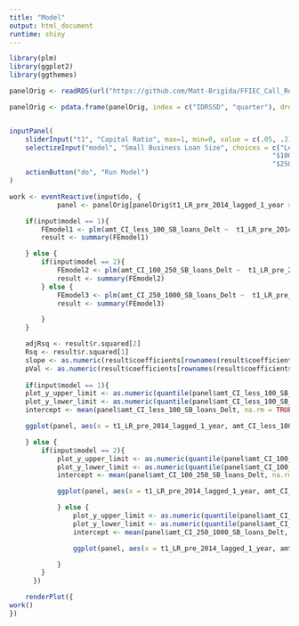 ```yaml
---
title: "Model"
output: html_document
runtime: shiny
---
```


```r
library(plm)
library(ggplot2)
library(ggthemes)

panelOrig <- readRDS(url("https://github.com/Matt-Brigida/FFIEC_Call_Reports/blob/master/querying_data_and_analysis/analyses/panel_data_analysis/full_panel/panel.rds?raw=true"))

panelOrig <- pdata.frame(panelOrig, index = c("IDRSSD", "quarter"), drop.index=TRUE, row.names=TRUE)


inputPanel(
    sliderInput("t1", "Capital Ratio", max=1, min=0, value = c(.05, .2), step = 0.01),
    selectizeInput("model", "Small Business Loan Size", choices = c("Less $100,000" = 1,
                                                                  "$100,000 to $250,000" = 2,
                                                                  "$250,000 to $1,000,000" = 3)),
    actionButton("do", "Run Model")
)

work <- eventReactive(input$do, {
            panel <- panelOrig[panelOrig$t1_LR_pre_2014_lagged_1_year > input$t1[1] & panelOrig$t1_LR_pre_2014_lagged_1_year < input$t1[2], ]

    if(input$model == 1){
        FEmodel1 <- plm(amt_CI_less_100_SB_loans_Delt ~  t1_LR_pre_2014_lagged_1_year + less_100_lagged_SB_loans_TA + ROA + NPA_TA + I(log(panel$total_assets_lagged_1_year)), data = panel, model = "within", effect = "twoways")
        result <- summary(FEmodel1)

    } else {
        if(input$model == 2){
            FEmodel2 <- plm(amt_CI_100_250_SB_loans_Delt ~  t1_LR_pre_2014_lagged_1_year + X100_250_lagged_SB_loans_TA + ROA + NPA_TA + I(log(panel$total_assets_lagged_1_year)), data = panel, model = "within", effect = "twoways")
            result <- summary(FEmodel2) 
        } else {
            FEmodel3 <- plm(amt_CI_250_1000_SB_loans_Delt ~  t1_LR_pre_2014_lagged_1_year + X250_1000_lagged_SB_loans_TA + ROA + NPA_TA + I(log(panel$total_assets_lagged_1_year)), data = panel, model = "within", effect = "twoways")
            result <- summary(FEmodel3)

        }
    }

    adjRsq <- result$r.squared[2]
    Rsq <- result$r.squared[1]
    slope <- as.numeric(result$coefficients[rownames(result$coefficients) == "t1_LR_pre_2014_lagged_1_year",][1])
    pVal <- as.numeric(result$coefficients[rownames(result$coefficients) == "t1_LR_pre_2014_lagged_1_year",][4])
    
    if(input$model == 1){
    plot_y_upper_limit <- as.numeric(quantile(panel$amt_CI_less_100_SB_loans_Delt, .85, na.rm = TRUE))
    plot_y_lower_limit <- as.numeric(quantile(panel$amt_CI_less_100_SB_loans_Delt, .15, na.rm = TRUE))
    intercept <- mean(panel$amt_CI_less_100_SB_loans_Delt, na.rm = TRUE) - slope * mean(panel$t1_LR_pre_2014_lagged_1_year, na.rm = TRUE)

    ggplot(panel, aes(x = t1_LR_pre_2014_lagged_1_year, amt_CI_less_100_SB_loans_Delt)) + geom_hex() + ylim(plot_y_lower_limit, plot_y_upper_limit) + labs(title = paste0("Capital Ratio Coef: ", round(slope, 2), "| P-value: ", round(pVal, 2)), subtitle = paste0("R-sq: ", round(Rsq, 4), "| Adj-R-sq: ", round(adjRsq, 4)), x = "T1 Leverage Ratio", y = "Change in SB Loans (Less than $100,000)") + theme_solarized(light = FALSE) + scale_colour_solarized("red") + geom_abline(slope = slope, intercept = intercept)

    } else {
        if(input$model == 2){
            plot_y_upper_limit <- as.numeric(quantile(panel$amt_CI_100_250_SB_loans_Delt, .85, na.rm = TRUE))
            plot_y_lower_limit <- as.numeric(quantile(panel$amt_CI_100_250_SB_loans_Delt, .15, na.rm = TRUE))
            intercept <- mean(panel$amt_CI_100_250_SB_loans_Delt, na.rm = TRUE) - slope * mean(panel$t1_LR_pre_2014_lagged_1_year, na.rm = TRUE)

            ggplot(panel, aes(x = t1_LR_pre_2014_lagged_1_year, amt_CI_100_250_SB_loans_Delt)) + geom_hex() + ylim(plot_y_lower_limit, plot_y_upper_limit) + labs(title = paste0("Capital Ratio Coef: ", round(slope, 2), "| P-value: ", round(pVal, 2)), subtitle = paste0("R-sq: ", round(Rsq, 4), "| Adj-R-sq: ", round(adjRsq, 4)), x = "T1 Leverage Ratio", y = "Change in SB Loans ($100,000 to $250,000)") + theme_solarized(light = FALSE) + scale_colour_solarized("red") + geom_abline(slope = slope, intercept = intercept)

            } else {
                plot_y_upper_limit <- as.numeric(quantile(panel$amt_CI_250_1000_SB_loans_Delt, .85, na.rm = TRUE))
                plot_y_lower_limit <- as.numeric(quantile(panel$amt_CI_250_1000_SB_loans_Delt, .15, na.rm = TRUE))
                intercept <- mean(panel$amt_CI_250_1000_SB_loans_Delt, na.rm = TRUE) - slope * mean(panel$t1_LR_pre_2014_lagged_1_year, na.rm = TRUE)

                ggplot(panel, aes(x = t1_LR_pre_2014_lagged_1_year, amt_CI_250_1000_SB_loans_Delt)) + geom_hex() + ylim(plot_y_lower_limit, plot_y_upper_limit) + labs(title = paste0("Capital Ratio Coef: ", round(slope, 2), "| P-value: ", round(pVal, 2)), subtitle = paste0("R-sq: ", round(Rsq, 4), "| Adj-R-sq: ", round(adjRsq, 4)), x = "T1 Leverage Ratio", y = "Change in SB Loans ($250,000 to $1 million)") + theme_solarized(light = FALSE) + scale_colour_solarized("red") + geom_abline(slope = slope, intercept = intercept)

            }
        }
      })

    renderPlot({
work()
})

```
